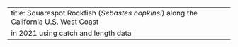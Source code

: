 ---
title: Squarespot Rockfish (_Sebastes hopkinsi_) along the California U.S. West Coast
  in 2021 using catch and length data
---